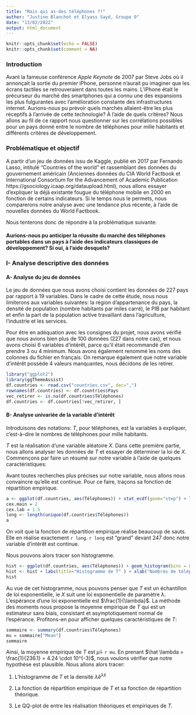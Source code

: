 ```yaml
---
title: "Mais qui as-des téléphones ?!"
author: "Justine Blanchot et Elyass Sayd, Groupe 0"
date: "13/02/2022"
output: html_document
---
```


```r
knitr::opts_chunk$set(echo = FALSE)
knitr::opts_chunk$set(comment = NA)
```

### Introduction

Avant la fameuse conférence *Apple Keynote* de 2007 par Steve Jobs où il annonçait la sortie du premier iPhone, personne n'aurait pu imaginer que les écrans tactiles se retrouveraient dans toutes les mains. L'iPhone était le précurseur du marché des smartphones qui a connu une des expansions les plus fulgurantes avec l'amélioration constante des infrastructures internet. Aurions-nous pu prévoir quels marchés allaient-être les plus réceptifs à l'arrivée de cette technologie? À l'aide de quels critères? Nous allons au fil de ce rapport nous questionner sur les corrélations possibles pour un pays donné entre le nombre de téléphones pour mille habitants et différents critères de développement. 


### Problématique et objectif

A partir d'un jeu de données issu de Kaggle, publié en 2017 par Fernando Lasso, intitulé "Countries of the world" et rassemblant des données du gouvernement américain (Anciennes données du CIA World Factbook et International Consortium for the Advancement of Academic Publication  https://gsociology.icaap.org/dataupload.html), nous allons essayer d'expliquer la déjà existante fougue du téléphone mobile en 2000 en fonction de certains indicateurs. 
Si le temps nous le permets, nous comparerons notre analyse avec une tendance plus récente, à l'aide de nouvelles données du World Factbook.

Nous tenterons donc de répondre à la problématique suivante:

#### **Aurions-nous pu anticiper la réussite du marché des téléphones portables dans un pays à l'aide des indicateurs classiques de développement? Si oui, à l'aide desquels? **


### I- Analyse descriptive des données

#### A- Analyse du jeu de données

Le jeu de données que nous avons choisi contient les données de 227 pays par rapport à 19 variables. Dans le cadre de cette étude, nous nous limiterons aux variables suivantes: la région d'appartenance du pays, la densité de population (nombre habitants par miles carré), le PIB par habitant et enfin la part de la population active travaillant dans l'agriculture, l’industrie et les services.

Pour être en adéquation avec les consignes du projet, nous avons vérifié que nous avions bien plus de 100 données (227 dans notre cas), et nous avons choisi 6 variables d’intérêt, parce qu’il était recommandé d’en prendre 3 ou 4 minimum. Nous avons également renommé les noms des colonnes du fichier en français. On remarque également que notre variable d’intérêt possède 4 valeurs manquantes, nous décidons de les retirer.
  

```r
library("ggplot2")
library(ggThemeAssist)
df.countries <- read.csv("countries.csv", dec=",")
rownames(df.countries) <- df.countries$Pays
vec_retirer <- is.na(df.countries$Téléphones)
df.countries <- df.countries[!vec_retirer, ]
```

#### B- Analyse univariée de la variable d'intérêt

Introduisons des notations:
$T$, pour téléphones, est la variables à expliquer, c'est-à-dire le nombres de téléphones pour mille habitants. 
  
$T$ est la réalisation d'une variable aléatoire $X$. Dans cette première partie, nous allons analyser les données de $T$ et essayer de déterminer la loi de $X$. Commençons par faire un résumé sur notre variable à l'aide de quelques caractéristiques:

Avant toutes recherches plus précises sur notre variable, nous allons nous convaincre qu'elle est continue. Pour ce faire, traçons sa fonction de répartition empirique. 

```r
a <- ggplot(df.countries, aes(Téléphones)) + stat_ecdf(geom="step") + labs(title="Fonction de répartition empirique de T" ) + xlab("Nombres de téléphones pour mille habitants") + ylab("") 
cex.main = 2
cex.lab = 1.5
long <- length(unique(df.countries$Téléphones))
a
```
    
On voit que la fonction de répartition empirique réalise beaucoup de sauts. Elle en réalise exactement `r long`. `r long` est "grand" devant 247 donc notre variable d’intérêt est continue. 
  
Nous pouvons alors tracer son histogramme. 
  
```r
hist <- ggplot(df.countries, aes(Téléphones)) + geom_histogram(bins = 8)
hist <- hist + labs(title="Histogramme de T" ) + xlab("Nombres de téléphones pour mille habitants") + ylab("")
hist
```
  
  Au vue de cet histogramme, nous pouvons penser que $T$ est un échantillon de loi exponentielle, ie $X$ suit une loi exponentielle de paramètre $\lambda$. L'espérance d'une loi exponentielle est $\frac{1}{\lambda}$. La méthode des moments nous propose la moyenne empirique de $T$ qui est un estimateur sans biais, consistant et asymptotiquement normal de l'espérance. Profitons-en pour afficher quelques caractéristiques de $T$: 
  
```r
sommaire <- summary(df.countries$Téléphones)
mu = sommaire["Mean"]
sommaire
```
Ainsi, la moyenne empirique de $T$ est $\hat \mu =$ `r mu`. En prenant $\hat \lambda = \frac{1}{236.1} = 4.24 \cdot 10^{-3}$, nous voulons vérifier que notre hypothèse est plausible. Nous allons alors tracer:
   
1.  L'histogramme de $T$ et la densité $\hat \lambda e^{\hat \lambda x}$

2.  La fonction de répartition empirique de $T$ et sa fonction de répartition théorique.

3.  Le QQ-plot de entre les réalisation théoriques et empiriques de $T$.
   
   
```r

```

